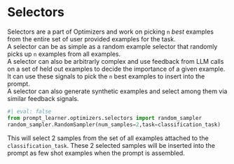 # Selectors
Selectors are a part of Optimizers and work on picking `n` *best* examples from the entire set of user provided examples for the task. \
A selector can be as simple as a random example selector that randomly picks up `n` examples from all examples. \
A selector can also be arbitrarly complex and use feedback from LLM calls on a set of held out examples to decide the importance of a given example. It can use these signals to pick the `n` best examples to insert into the prompt. \
A selector can also generate synthetic examples and select among them via similar feedback signals. \

```python
#| eval: false
from prompt_learner.optimizers.selectors import random_sampler
random_sampler.RandomSampler(num_samples=2,task=classification_task)
```
This will select 2 samples from the set of all examples attached to the `classification_task`. These 2 selected samples will be inserted into the prompt as few shot examples when the prompt is assembled.